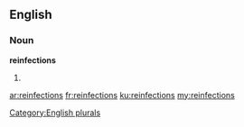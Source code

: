 ==English==

===Noun===
'''reinfections'''

# {{plural of|[[reinfection]]}}

[[Category:English plurals]]

[[ar:reinfections]]
[[fr:reinfections]]
[[ku:reinfections]]
[[my:reinfections]]